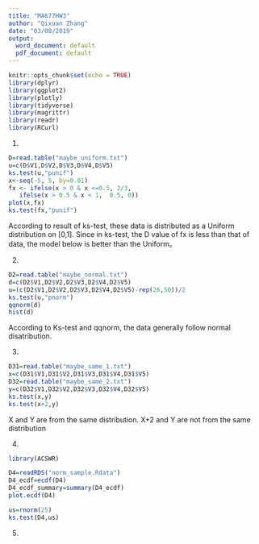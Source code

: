 ```yaml
---
title: "MA677HW3"
author: "Qixuan Zhang"
date: "03/08/2019"
output:
  word_document: default
  pdf_document: default
---
```


```r
knitr::opts_chunk$set(echo = TRUE)
library(dplyr)
library(ggplot2)
library(plotly)
library(tidyverse)
library(magrittr)
library(readr)
library(RCurl)
```

1.
```r
D=read.table("maybe_uniform.txt")
u=c(D$V1,D$V2,D$V3,D$V4,D$V5)
ks.test(u,"punif")
x<-seq(-5, 5, by=0.01)
fx <- ifelse(x > 0 & x <=0.5, 2/3,
   ifelse(x > 0.5 & x < 1,  0.5, 0))
plot(x,fx)
ks.test(fx,"punif")
```
According to result of ks-test, these data is distributed as a Uniform distribution on [0,1].
Since in ks-test, the D value of fx is less than that of data, the model below is better than the Uniform。

2.
```r
D2=read.table("maybe_normal.txt")
d=c(D2$V1,D2$V2,D2$V3,D2$V4,D2$V5)
u=(c(D2$V1,D2$V2,D2$V3,D2$V4,D2$V5)-rep(26,50))/2
ks.test(u,"pnorm")
qqnorm(d)
hist(d)
```
According to Ks-test and qqnorm, the data generally follow normal disatribution.


3. 
```r
D31=read.table("maybe_same_1.txt")
x=c(D31$V1,D31$V2,D31$V3,D31$V4,D31$V5)
D32=read.table("maybe_same_2.txt")
y=c(D32$V1,D32$V2,D32$V3,D32$V4,D32$V5)
ks.test(x,y)
ks.test(x+2,y)
```

X and Y are from the same distribution. X+2 and Y are not from the same distribution


4. 
```r
library(ACSWR)

D4=readRDS("norm_sample.Rdata")
D4_ecdf=ecdf(D4)
D4_ecdf_summary=summary(D4_ecdf)
plot.ecdf(D4)

us=rnorm(25)
ks.test(D4,us)
```


5. 
```r

```


